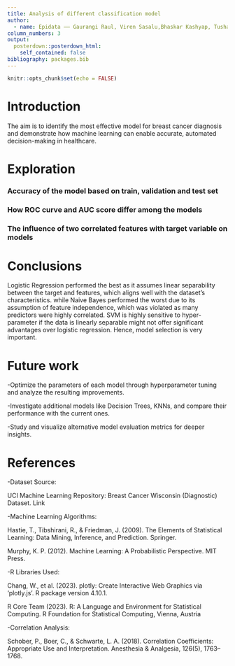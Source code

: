 ---
title: Analysis of different classification model
author:
  - name: Epidata —— Gaurangi Raul, Viren Sasalu,Bhaskar Kashyap, Tushar Vimal
column_numbers: 3
output: 
  posterdown::posterdown_html:
    self_contained: false
bibliography: packages.bib
---

```{r setup, include=FALSE}
knitr::opts_chunk$set(echo = FALSE)
```

# Introduction
The aim is to identify the most effective model for breast cancer diagnosis and demonstrate how machine learning can enable accurate, automated decision-making in healthcare.


# Exploration

### Accuracy of the model based on train, validation and test set



### How ROC curve and AUC score differ among the models 



### The influence of two correlated features with target variable on models






# Conclusions

Logistic Regression performed the best as it assumes linear separability between the target and features, which aligns well with the dataset’s characteristics. while Naive Bayes performed the worst due to its assumption of feature independence, which was violated as many predictors were highly correlated. SVM is highly sensitive to hyper-parameter if the data is linearly separable might not offer significant advantages over logistic regression. Hence, model selection is very important.


# Future work
-Optimize the parameters of each model through hyperparameter tuning and analyze the resulting improvements.

-Investigate additional models like Decision Trees, KNNs, and compare their performance with the current ones.

-Study and visualize alternative model evaluation metrics for deeper insights.


# References

-Dataset Source:

UCI Machine Learning Repository: Breast Cancer Wisconsin (Diagnostic) Dataset. Link

-Machine Learning Algorithms:

Hastie, T., Tibshirani, R., & Friedman, J. (2009). The Elements of Statistical Learning: Data Mining, Inference, and Prediction. Springer.

Murphy, K. P. (2012). Machine Learning: A Probabilistic Perspective. MIT Press.

-R Libraries Used:

Chang, W., et al. (2023). plotly: Create Interactive Web Graphics via ‘plotly.js’. R package version 4.10.1.

R Core Team (2023). R: A Language and Environment for Statistical Computing. R Foundation for Statistical Computing, Vienna, Austria

-Correlation Analysis:

Schober, P., Boer, C., & Schwarte, L. A. (2018). Correlation Coefficients: Appropriate Use and Interpretation. Anesthesia & Analgesia, 126(5), 1763–1768.